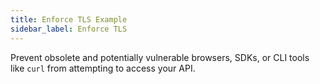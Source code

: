 ```yaml
---
title: Enforce TLS Example
sidebar_label: Enforce TLS
---
```


Prevent obsolete and potentially vulnerable browsers, SDKs, or CLI tools like `curl` from attempting to access your API.

<EnforceTLS />
